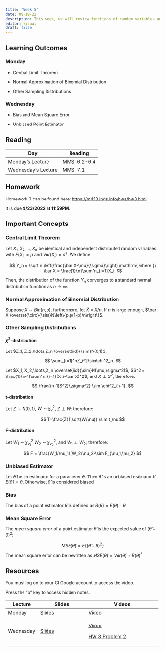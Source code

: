 ```yaml
---
title: "Week 5"
date: 09-19-22
description: This week, we will review functions of random variables and introduce the idea of sampling distributions and Central Limit Theorem.
editor: visual
draft: false
---
```


## Learning Outcomes

### Monday

-   Central Limit Theorem

-   Normal Approximation of Binomial Distribution

-   Other Sampling Distributions

### Wednesday

-   Bias and Mean Square Error

-   Unbiased Point Estimator

## Reading

| Day                 | Reading      |
|---------------------|--------------|
| Monday's Lecture    | MMS: 6.2-6.4 |
| Wednesday's Lecture | MMS: 7.1     |

## Homework

Homework 3 can be found here: <https://m453.inqs.info/hws/hw3.html>

It is due **9/23/2022 at 11:59PM.**

## Important Concepts

### Central Limit Theorem

Let $X_1, X_2, \ldots, X_n$ be identical and independent distributed random variables with $E(X_i)=\mu$ and $Var(X_i) = \sigma²$. We define

$$
Y_n = \sqrt n \left(\frac{\bar X-\mu}{\sigma}\right) \mathrm{ where }\ \bar X = \frac{1}{n}\sum^n_{i=1}X_i.
$$

Then, the distribution of the function $Y_n$ converges to a standard normal distribution function as $n\rightarrow \infty$.

### Normal Approximation of Binomial Distribution

Suppose $X\sim Bin(n,p)$, furthermore, let $\bar X = X/n$. If $n$ is large enough, $\bar X \overset{\circ}{\sim}N\left\{p,p(1-p)/n\right\}$.

### Other Sampling Distributions

#### $\chi^2$-distribution

Let $Z_1, Z_2,\ldots,Z_n \overset{iid}{\sim}N(0,1)$,

$$
\sum_{i=1}^nZ_i^2\sim\chi^2_n.
$$

Let $X_1, X_2,\ldots,X_n \overset{iid}{\sim}N(\mu,\sigma^2)$, $S^2 = \frac{1}{n-1}\sum^n_{i=1}(X_i-\bar X)^2$, and $\bar X \perp S^2$; therefore:

$$
\frac{(n-1)S^2}{\sigma^2} \sim \chi^2_{n-1}.
$$

#### t-distribution

Let $Z\sim N(0,1)$, $W\sim \chi^2_\nu$, $Z\perp W$; therefore:

$$
T=\frac{Z}{\sqrt{W/\nu}} \sim t_\nu
$$

#### F-distribution

Let $W_1\sim\chi^2_{\nu_1}$ $W_2\sim\chi^2_{\nu_2}$, and $W_1\perp W_2$; therefore:

$$
F = \frac{W_1/\nu_1}{W_2/\nu_2}\sim F_{\nu_1,\nu_2}
$$

### Unbiased Estimator

Let $\hat \theta$ be an estimator for a parameter $\theta$. Then $\hat \theta$ is an unbiased estimator if $E(\hat \theta) = \theta$. Otherwise, $\hat\theta$ is considered biased.

### Bias

The bias of a point estimator $\hat \theta$ is defined as $B(\hat\theta) = E(\hat\theta)-\theta$

### Mean Square Error

The *mean square error* of a point estimator $\hat\theta$ is the expected value of $(\hat\theta-\theta)^2$:

$$
MSE(\hat\theta)= E\{(\hat\theta-\theta)^2\}
$$

The mean square error can be rewritten as $MSE(\hat\theta)=Var(\hat\theta)+B(\hat\theta)^2$

## Resources

You must log on to your CI Google account to access the video.

Press the "b" key to access hidden notes.

+-----------+-------------------------------------------------------------------+------------------------------------------------------------------------------------------------------+
| Lecture   | Slides                                                            | Videos                                                                                               |
+===========+===================================================================+======================================================================================================+
| Monday    | [Slides](https://m453.inqs.info/files/Lecture_7_class/index.html) | [Video](https://drive.google.com/file/d/1WPYVQEQFFzrfhkOIn-TIs9j5z4EQgdiQ/view?usp=sharing)          |
+-----------+-------------------------------------------------------------------+------------------------------------------------------------------------------------------------------+
| Wednesday | [Slides](https://m453.inqs.info/files/Lecture_8_class/index.html) | [Video](https://drive.google.com/file/d/15BaEr7CH2IKltCoz750Xooa4zpa_U_Wa/view?usp=sharing)          |
|           |                                                                   |                                                                                                      |
|           |                                                                   | [HW 3 Problem 2](https://drive.google.com/file/d/1em45UJNCnqwo1VJ9m5SvyC0H3ljzCqnH/view?usp=sharing) |
+-----------+-------------------------------------------------------------------+------------------------------------------------------------------------------------------------------+
